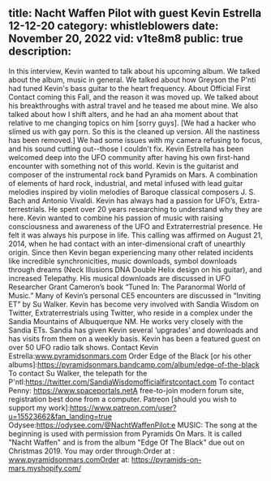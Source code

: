 title: Nacht Waffen Pilot with guest Kevin Estrella 12-12-20
category: whistleblowers
date: November 20, 2022
vid: v1te8m8
public: true
description:
---
In this interview, Kevin wanted to talk about his upcoming album. We talked about the album, music in general. We talked about how Greyson the P'nti had tuned Kevin's bass guitar to the heart frequency. About Official First Contact coming this Fall, and the reason it was moved up. We talked about his breakthroughs with astral travel and he teased me about mine. We also talked about how I shift alters, and he had an aha moment about that relative to me changing topics on him [sorry guys].
[We had a hacker who slimed us with gay porn. So this is the cleaned up version. All the nastiness has been removed.] We had some issues with my camera refusing to focus, and his sound cutting out--those I couldn't fix.
Kevin Estrella has been welcomed deep into the UFO community after having his own first-hand encounter with something not of this world.
Kevin is the guitarist and composer of the instrumental rock band Pyramids on Mars. A combination of elements of hard rock, industrial, and metal infused with lead guitar melodies inspired by violin melodies of Baroque classical composers J. S. Bach and Antonio Vivaldi. Kevin has always had a passion for UFO’s, Extra-terrestrials. He spent over 20 years researching to understand why they are here. Kevin wanted to combine his passion of music with raising consciousness and awareness of the UFO and Extraterrestrial presence. He felt it was always his purpose in life.
This calling was affirmed on August 21, 2014, when he had contact with an inter-dimensional craft of unearthly origin. Since then Kevin began experiencing many other related incidents like incredible synchronicities, music downloads, symbol downloads through dreams (Neck Illusions DNA Double Helix design on his guitar), and increased Telepathy. His musical downloads are discussed in UFO Researcher Grant Cameron’s book “Tuned In: The Paranormal World of Music.” Many of Kevin’s personal CE5 encounters are discussed in “Inviting ET” by Su Walker. Kevin has become very involved with Sandia Wisdom on Twitter, Extraterrestrials using Twitter, who reside in a complex under the Sandia Mountains of Albuquerque NM. He works very closely with the Sandia ETs. Sandia has given Kevin several ‘upgrades’ and downloads and has visits from them on a weekly basis. Kevin has been a featured guest on over 50 UFO radio talk shows.
Contact Kevin Estrella:www.pyramidsonmars.com
Order Edge of the Black [or his other albums]:https://pyramidsonmars.bandcamp.com/album/edge-of-the-black
To contact Su Walker, the telepath for the P'ntl:https://twitter.com/SandiaWisdomofficialfirstcontact.com
To contact Penny:
https://www.spaceportals.netA free-to-join modern forum site, registration best done from a computer.
Patreon [should you wish to support my work]:https://www.patreon.com/user?u=15523662&fan_landing=true
Odysee:https://odysee.com/@NachtWaffenPilot:e
MUSIC:
The song at the beginning is used with permission from Pyramids On Mars.
It is called "Nacht Waffen" and is from the album "Edge Of The Black" due out on Christmas 2019.
You may order through:Order at : www.pyramidsonmars.comOrder at: https://pyramids-on-mars.myshopify.com/
